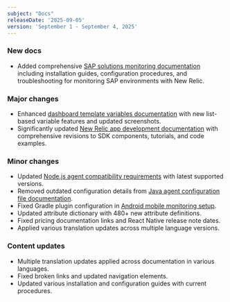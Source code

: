 ```yaml
---
subject: "Docs"
releaseDate: '2025-09-05'
version: 'September 1 - September 4, 2025'
---
```


### New docs

* Added comprehensive [SAP solutions monitoring documentation](/docs/sap-solutions/overview/) including installation guides, configuration procedures, and troubleshooting for monitoring SAP environments with New Relic.

### Major changes

* Enhanced [dashboard template variables documentation](/docs/query-your-data/explore-query-data/dashboards/dashboard-template-variables/) with new list-based variable features and updated screenshots.
* Significantly updated [New Relic app development documentation](/docs/new-relic-solutions/build-nr-ui/build-ab-app/) with comprehensive revisions to SDK components, tutorials, and code examples.

### Minor changes

* Updated [Node.js agent compatibility requirements](/docs/apm/agents/nodejs-agent/getting-started/compatibility-requirements-nodejs-agent/) with latest supported versions.
* Removed outdated configuration details from [Java agent configuration file documentation](/docs/apm/agents/java-agent/configuration/java-agent-configuration-config-file/).
* Fixed Gradle plugin configuration in [Android mobile monitoring setup](/docs/mobile-monitoring/new-relic-mobile-android/install-configure/configure-new-relic-gradle-plugin/).
* Updated attribute dictionary with 480+ new attribute definitions.
* Fixed pricing documentation links and React Native release note dates.
* Applied various translation updates across multiple language versions.

### Content updates

* Multiple translation updates applied across documentation in various languages.
* Fixed broken links and updated navigation elements.
* Updated various installation and configuration guides with current procedures.
